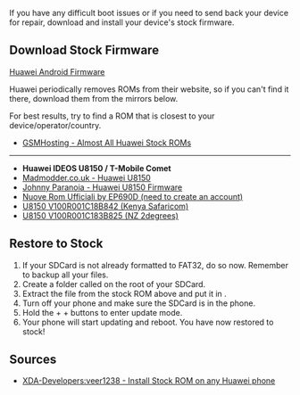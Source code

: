 If you have any difficult boot issues or if you need to send back your device for repair, download and install your device's stock firmware.

== Download Stock Firmware ==

[http://www.huaweidevice.com/worldwide/downloadCenter.do?method=index&type=software Huawei Android Firmware]

Huawei periodically removes ROMs from their website, so if you can't find it there, download them from the mirrors below.

For best results, try to find a ROM that is closest to your device/operator/country.

* [http://forum.gsmhosting.com/vbb/f25/almost-all-huawei-stock-roms-firmware-updated-27-05-12-a-1481290/ GSMHosting - Almost All Huawei Stock ROMs]

-----

* '''Huawei IDEOS U8150 / T-Mobile Comet'''
* [http://madmodder.co.uk/huawei/u8150/huawei-u8150-firmware-list.htm Madmodder.co.uk - Huawei U8150]
* [http://johnnyparanoia.blogspot.co.uk/2012/04/huawei-u8150-firmware-list.html Johnny Paranoia - Huawei U8150 Firmware]
* [http://forum.myppc.it/viewtopic.php?f=&t=5611 Nuove Rom Ufficiali by EP690D (need to create an account)]
* [http://www.mediafire.com/?5pc6112ioj8x1ty U8150 V100R001C18B842 (Kenya Safaricom)]
* [http://www.mediafire.com/?4vsa6vabs40alvo U8150 V100R001C183B825 (NZ 2degrees)]

== Restore to Stock ==

# If your SDCard is not already formatted to FAT32, do so now. Remember to backup all your files.
# Create a folder called {{Ic|dload}} on the root of your SDCard.
# Extract the {{Ic|UPDATE.APP}} file from the stock ROM above and put it in {{Ic|dload}}.
# Turn off your phone and make sure the SDCard is in the phone.
# Hold the {{Key|Power}} + {{Key|Hang Up Button (RED)}} + {{Key|Volume Up}} buttons to enter update mode.
# Your phone will start updating and reboot. You have now restored to stock!

== Sources ==

* [http://forum.xda-developers.com/showthread.php?t=1011527 XDA-Developers:veer1238 - Install Stock ROM on any Huawei phone]